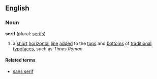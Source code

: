 ==English==
===Noun===
'''serif''' (plural: [[serifs]])
#a [[short]] [[horizontal]] [[line]] [[added]] to the [[top]]s and [[bottom]]s of [[traditional]] [[typeface]]s, such as ''Times Roman''

====Related terms====
*[[sans serif]]